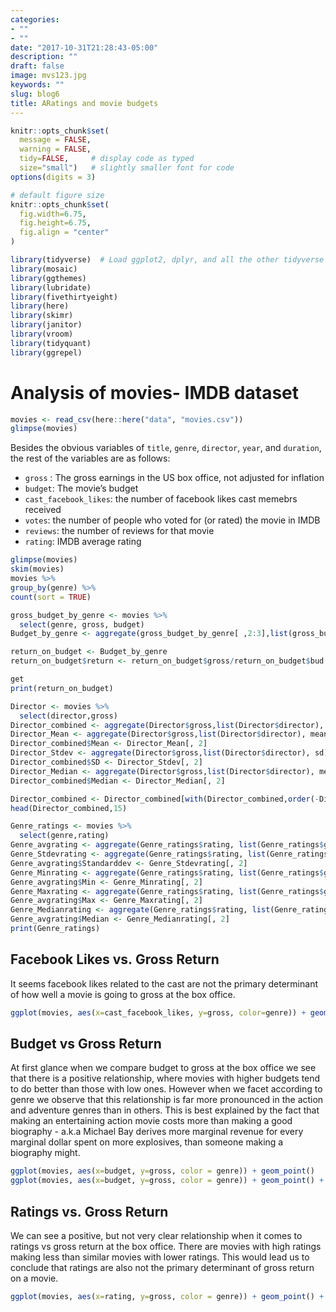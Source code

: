 ```yaml
---
categories:
- ""
- ""
date: "2017-10-31T21:28:43-05:00"
description: ""
draft: false
image: mvs123.jpg
keywords: ""
slug: blog6
title: ARatings and movie budgets
---
```



```r
knitr::opts_chunk$set(
  message = FALSE, 
  warning = FALSE, 
  tidy=FALSE,     # display code as typed
  size="small")   # slightly smaller font for code
options(digits = 3)

# default figure size
knitr::opts_chunk$set(
  fig.width=6.75, 
  fig.height=6.75,
  fig.align = "center"
)
```


```r
library(tidyverse)  # Load ggplot2, dplyr, and all the other tidyverse packages
library(mosaic)
library(ggthemes)
library(lubridate)
library(fivethirtyeight)
library(here)
library(skimr)
library(janitor)
library(vroom)
library(tidyquant)
library(ggrepel)
```


# Analysis of movies- IMDB dataset

```r

movies <- read_csv(here::here("data", "movies.csv"))
glimpse(movies)

```

Besides the obvious variables of `title`, `genre`, `director`, `year`, and `duration`, the rest of the variables are as follows:

- `gross` : The gross earnings in the US box office, not adjusted for inflation
- `budget`: The movie's budget 
- `cast_facebook_likes`: the number of facebook likes cast memebrs received
- `votes`: the number of people who voted for (or rated) the movie in IMDB 
- `reviews`: the number of reviews for that movie
- `rating`: IMDB average rating 

```r
glimpse(movies)
skim(movies)
movies %>%
group_by(genre) %>%
count(sort = TRUE)

gross_budget_by_genre <- movies %>% 
  select(genre, gross, budget)
Budget_by_genre <- aggregate(gross_budget_by_genre[ ,2:3],list(gross_budget_by_genre$genre), mean)

return_on_budget <- Budget_by_genre
return_on_budget$return <- return_on_budget$gross/return_on_budget$bud

get
print(return_on_budget)


```

```r
Director <- movies %>%
  select(director,gross)
Director_combined <- aggregate(Director$gross,list(Director$director), sum)
Director_Mean <- aggregate(Director$gross,list(Director$director), mean)
Director_combined$Mean <- Director_Mean[, 2]
Director_Stdev <- aggregate(Director$gross,list(Director$director), sd)
Director_combined$SD <- Director_Stdev[, 2]
Director_Median <- aggregate(Director$gross,list(Director$director), median)
Director_combined$Median <- Director_Median[, 2]

Director_combined <- Director_combined[with(Director_combined,order(-Director_combined$x)), ]
head(Director_combined,15)

```

```r
Genre_ratings <- movies %>%
  select(genre,rating)
Genre_avgrating <- aggregate(Genre_ratings$rating, list(Genre_ratings$genre), mean)
Genre_Stdevrating <- aggregate(Genre_ratings$rating, list(Genre_ratings$genre), sd)
Genre_avgrating$Standarddev <- Genre_Stdevrating[, 2]
Genre_Minrating <- aggregate(Genre_ratings$rating, list(Genre_ratings$genre), min)
Genre_avgrating$Min <- Genre_Minrating[, 2]
Genre_Maxrating <- aggregate(Genre_ratings$rating, list(Genre_ratings$genre), max)
Genre_avgrating$Max <- Genre_Maxrating[, 2]
Genre_Medianrating <- aggregate(Genre_ratings$rating, list(Genre_ratings$genre), median)
Genre_avgrating$Median <- Genre_Medianrating[, 2]
print(Genre_ratings)


```

  
## Facebook Likes vs. Gross Return
 
  It seems facebook likes related to the cast are not the primary determinant of how well a movie is going to gross at the box office.


```r

ggplot(movies, aes(x=cast_facebook_likes, y=gross, color=genre)) + geom_point() + facet_wrap(~genre) + labs( x = " Cast Facebook Likes", y = " Gross Return")

```


## Budget vs Gross Return 
  
  At first glance when we compare budget to gross at the box office we see that there is a positive relationship, where movies with higher budgets tend to do better than those with low ones. However when we facet according to genre we observe that this relationship is far more pronounced in the action and adventure genres than in others. This is best explained by the fact that making an entertaining action movie costs more than making a good biography - a.k.a Michael Bay derives more marginal revenue for every marginal dollar spent on more explosives, than someone making a biography might. 

```r

ggplot(movies, aes(x=budget, y=gross, color = genre)) + geom_point() 
ggplot(movies, aes(x=budget, y=gross, color = genre)) + geom_point() + facet_wrap(~genre)


```

## Ratings vs. Gross Return
 
  We can see a positive, but not very clear relationship when it comes to ratings vs gross return at the box office. There are movies with high ratings making less than similar movies with lower ratings. This would lead us to conclude that ratings are also not the primary determinant of gross return on a movie. 

```r

ggplot(movies, aes(x=rating, y=gross, color = genre)) + geom_point() + facet_wrap(~genre) + labs( x = "IMDB Ratings", y = " Gross Returns")

```






